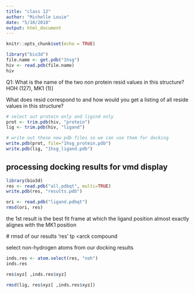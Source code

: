 ```yaml
---
title: "class 12"
author: "Michelle Louie"
date: "5/10/2018"
output: html_document
---
```


```r
knitr::opts_chunk$set(echo = TRUE)
```

```r
library("bio3d")
file.name <- get.pdb("1hsg")
hiv <- read.pdb(file.name)
hiv
```

Q1: What is the name of the two non protein resid values in this structure?  HOH (127), MK1 (1)]

What does resid correspond to and how would you get a listing of all reside values in this structure?



```r
# select out protein only and ligind only
prot <- trim.pdb(hiv, "protein")
lig <- trim.pdb(hiv, "ligand")

# write out these new pdb files so we can use them for docking 
write.pdb(prot, file="1hsg_protein.pdb")
write.pdb(lig, "1hsg_ligand.pdb")
```

## processing docking results for vmd display 

```r
library(bio3d)
res <- read.pdb("all.pdbqt", multi=TRUE)
write.pdb(res, "results.pdb")

ori <- read.pdb("ligand.pdbqt")
rmsd(ori, res)
```
 
 the 1st result is the best fit frame at which the ligand position almost exactly alignes with the MK1 position 
 
 # rmsd of our results 'res' tp <arck compound

select non-hydrogen atoms from our docking results 
 
```r
inds.res <- atom.select(res, "noh")
inds.res

res$xyz[ ,inds.res$xyz]
```
 
```r
rmsd(lig, res$xyz[ ,inds.res$xyz])
```
 
